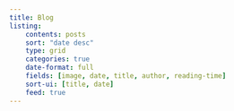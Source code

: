 ```yaml
---
title: Blog
listing: 
    contents: posts
    sort: "date desc"
    type: grid
    categories: true
    date-format: full
    fields: [image, date, title, author, reading-time]
    sort-ui: [title, date]
    feed: true
---  
```


<script async src="https://pagead2.googlesyndication.com/pagead/js/adsbygoogle.js?client=ca-pub-6878992848042528"
     crossorigin="anonymous"></script>